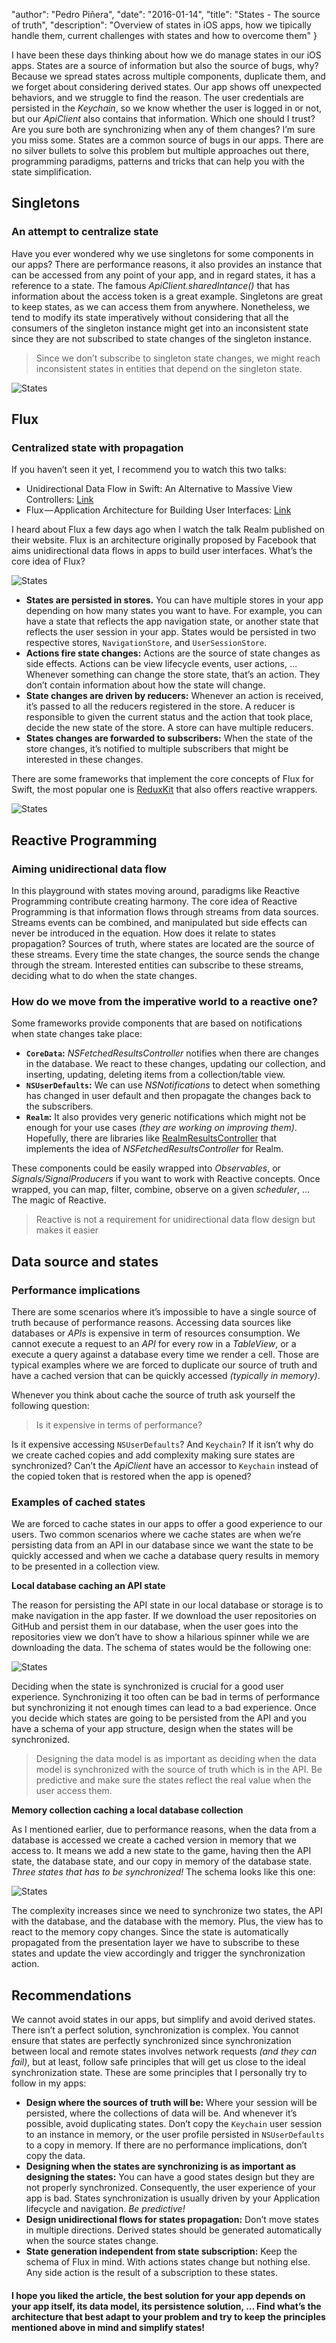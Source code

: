 
  "author": "Pedro Piñera",
  "date": "2016-01-14",
  "title": "States - The source of truth",
  "description": "Overview of states in iOS apps, how we tipically handle them, current challenges with states and how to overcome them"
}




I have been these days thinking about how we do manage states in our iOS apps. States are a source of information but also the source of bugs, why? Because we spread states across multiple components, duplicate them, and we forget about considering derived states. Our app shows off unexpected behaviors, and we struggle to find the reason. The user credentials are persisted in the _Keychain_, so we know whether the user is logged in or not, but our _ApiClient_ also contains that information. Which one should I trust? Are you sure both are synchronizing when any of them changes? I’m sure you miss some. States are a common source of bugs in our apps. There are no silver bullets to solve this problem but multiple approaches out there, programming paradigms, patterns and tricks that can help you with the state simplification.

## Singletons

### An attempt to centralize state

Have you ever wondered why we use singletons for some components in our apps? There are performance reasons, it also provides an instance that can be accessed from any point of your app, and in regard states, it has a reference to a state. The famous _ApiClient.sharedIntance()_ that has information about the access token is a great example. Singletons are great to keep states, as we can access them from anywhere. Nonetheless, we tend to modify its state imperatively without considering that all the consumers of the singleton instance might get into an inconsistent state since they are not subscribed to state changes of the singleton instance.

> Since we don’t subscribe to singleton state changes, we might reach inconsistent states in entities that depend on the singleton state.

![States](/images/posts/states_1.png)

## Flux

### Centralized state with propagation

If you haven’t seen it yet, I recommend you to watch this two talks:

- Unidirectional Data Flow in Swift: An Alternative to Massive View Controllers: [Link](https://realm.io/news/benji-encz-unidirectional-data-flow-swift/)
- Flux — Application Architecture for Building User Interfaces: [Link](https://facebook.github.io/flux/)

I heard about Flux a few days ago when I watch the talk Realm published on their website. Flux is an architecture originally proposed by Facebook that aims unidirectional data flows in apps to build user interfaces. What’s the core idea of Flux?

![States](/images/posts/states_2.png)

- **States are persisted in stores.** You can have multiple stores in your app depending on how many states you want to have. For example, you can have a state that reflects the app navigation state, or another state that reflects the user session in your app. States would be persisted in two respective stores, `NavigationStore`, and `UserSessionStore`.
- **Actions fire state changes:** Actions are the source of state changes as side effects. Actions can be view lifecycle events, user actions, … Whenever something can change the store state, that’s an action. They don’t contain information about how the state will change.
- **State changes are driven by reducers:** Whenever an action is received, it’s passed to all the reducers registered in the store. A reducer is responsible to given the current status and the action that took place, decide the new state of the store. A store can have multiple reducers.
- **States changes are forwarded to subscribers:** When the state of the store changes, it’s notified to multiple subscribers that might be interested in these changes.

There are some frameworks that implement the core concepts of Flux for Swift, the most popular one is [ReduxKit](https://github.com/ReduxKit/ReduxKit) that also offers reactive wrappers.

![States](/images/posts/states_3.png)

## Reactive Programming

### Aiming unidirectional data flow

In this playground with states moving around, paradigms like Reactive Programming contribute creating harmony. The core idea of Reactive Programming is that information flows through streams from data sources. Streams events can be combined, and manipulated but side effects can never be introduced in the equation. How does it relate to states propagation?
Sources of truth, where states are located are the source of these streams. Every time the state changes, the source sends the change through the stream. Interested entities can subscribe to these streams, deciding what to do when the state changes.

### How do we move from the imperative world to a reactive one?

Some frameworks provide components that are based on notifications when state changes take place:

- **`CoreData`:** _NSFetchedResultsController_ notifies when there are changes in the database. We react to these changes, updating our collection, and inserting, updating, deleting items from a collection/table view.
- **`NSUserDefaults`:** We can use _NSNotifications_ to detect when something has changed in user default and then propagate the changes back to the subscribers.
- **`Realm`:** It also provides very generic notifications which might not be enough for your use cases _(they are working on improving them)_. Hopefully, there are libraries like [RealmResultsController](https://github.com/redbooth/RealmResultsController) that implements the idea of _NSFetchedResultsController_ for Realm.

These components could be easily wrapped into _Observables_, or _Signals/SignalProducers_ if you want to work with Reactive concepts. Once wrapped, you can map, filter, combine, observe on a given _scheduler_, … The magic of Reactive.

> Reactive is not a requirement for unidirectional data flow design but makes it easier

## Data source and states

### Performance implications

There are some scenarios where it’s impossible to have a single source of truth because of performance reasons. Accessing data sources like databases or _APIs_ is expensive in term of resources consumption. We cannot execute a request to an _API_ for every row in a _TableView_, or a execute a query against a database every time we render a cell. Those are typical examples where we are forced to duplicate our source of truth and have a cached version that can be quickly accessed _(typically in memory)_.

Whenever you think about cache the source of truth ask yourself the following question:

> Is it expensive in terms of performance?

Is it expensive accessing `NSUserDefaults`? And `Keychain`? If it isn’t why do we create cached copies and add complexity making sure states are synchronized? Can’t the _ApiClient_ have an accessor to `Keychain` instead of the copied token that is restored when the app is opened?

### Examples of cached states

We are forced to cache states in our apps to offer a good experience to our users. Two common scenarios where we cache states are when we’re persisting data from an API in our database since we want the state to be quickly accessed and when we cache a database query results in memory to be presented in a collection view.

**Local database caching an API state**

The reason for persisting the API state in our local database or storage is to make navigation in the app faster. If we download the user repositories on GitHub and persist them in our database, when the user goes into the repositories view we don’t have to show a hilarious spinner while we are downloading the data. The schema of states would be the following one:

![States](/images/posts/states_4.png)

Deciding when the state is synchronized is crucial for a good user experience. Synchronizing it too often can be bad in terms of performance but synchronizing it not enough times can lead to a bad experience. Once you decide which states are going to be persisted from the API and you have a schema of your app structure, design when the states will be synchronized.

> Designing the data model is as important as deciding when the data model is synchronized with the source of truth which is in the API. Be predictive and make sure the states reflect the real value when the user access them.

**Memory collection caching a local database collection**

As I mentioned earlier, due to performance reasons, when the data from a database is accessed we create a cached version in memory that we access to. It means we add a new state to the game, having then the API state, the database state, and our copy in memory of the database state. _Three states that has to be synchronized!_ The schema looks like this one:

![States](/images/posts/states_5.png)

The complexity increases since we need to synchronize two states, the API with the database, and the database with the memory. Plus, the view has to react to the memory copy changes. Since the state is automatically propagated from the presentation layer we have to subscribe to these states and update the view accordingly and trigger the synchronization action.

## Recommendations

We cannot avoid states in our apps, but simplify and avoid derived states. There isn’t a perfect solution, synchronization is complex. You cannot ensure that states are perfectly synchronized since synchronization between local and remote states involves network requests _(and they can fail)_, but at least, follow safe principles that will get us close to the ideal synchronization state. These are some principles that I personally try to follow in my apps:

- **Design where the sources of truth will be:** Where your session will be persisted, where the collections of data will be. And whenever it’s possible, avoid duplicating states. Don’t copy the `Keychain` user session to an instance in memory, or the user profile persisted in `NSUserDefaults` to a copy in memory. If there are no performance implications, don’t copy the data.
- **Designing when the states are synchronizing is as important as designing the states:** You can have a good states design but they are not properly synchronized. Consequently, the user experience of your app is bad. States synchronization is usually driven by your Application lifecycle and navigation. _Be predictive!_
- **Design unidirectional flows for states propagation:** Don’t move states in multiple directions. Derived states should be generated automatically when the source states change.
- **State generation independent from state subscription:** Keep the schema of Flux in mind. With actions states change but nothing else. Any side action is the result of a subscription to these states.

#### I hope you liked the article, the best solution for your app depends on your app itself, its data model, its persistence solution, … Find what’s the architecture that best adapt to your problem and try to keep the principles mentioned above in mind and simplify states!

    